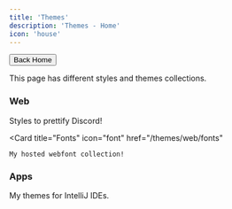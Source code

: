 ```yaml
---
title: 'Themes'
description: 'Themes - Home'
icon: 'house'
---
```

[<button class="borderedButton"><Icon icon="arrow-left" /> Back Home</button>](/)

This page has different styles and themes collections.

### Web
<CardGroup cols={2}>
  <Card
    title="Discord"
    icon="discord"
    href="/themes/web/discordThemes"
  >
    Styles to prettify Discord!
  </Card>

  <Card
    title="Fonts"
    icon="font"
    href="/themes/web/fonts"
  >
    My hosted webfont collection!
  </Card>
</CardGroup>

### Apps
<CardGroup cols={1}>
  <Card
    title="IntelliJ Themes"
    icon="file-code"
    href="/themes/apps/intellij"
  >
    My themes for IntelliJ IDEs.
  </Card>
</CardGroup>
